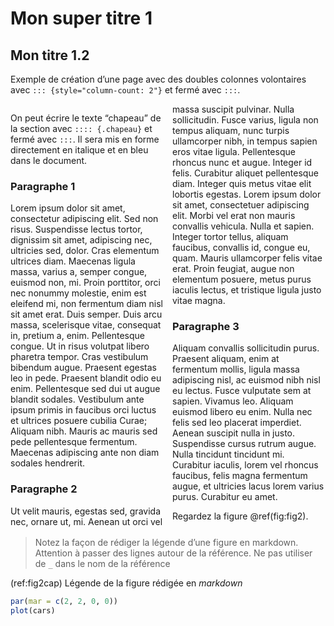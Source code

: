 # Mon super titre 1 {.unnumbered}

## Mon titre 1.2 {.unnumbered .page-break-after}

Exemple de création d'une page avec des doubles colonnes volontaires avec `::: {style="column-count: 2"}` et fermé avec `:::`.

::: {style="column-count: 2"}
::: {.chapeau}
On peut écrire le texte "chapeau" de la section avec `:::: {.chapeau}` et fermé avec `:::`.
Il sera mis en forme directement en italique et en bleu dans le document.
:::

### Paragraphe 1

Lorem ipsum dolor sit amet, consectetur adipiscing elit.
Sed non risus.
Suspendisse lectus tortor, dignissim sit amet, adipiscing nec, ultricies sed, dolor.
Cras elementum ultrices diam.
Maecenas ligula massa, varius a, semper congue, euismod non, mi.
Proin porttitor, orci nec nonummy molestie, enim est eleifend mi, non fermentum diam nisl sit amet erat.
Duis semper.
Duis arcu massa, scelerisque vitae, consequat in, pretium a, enim.
Pellentesque congue.
Ut in risus volutpat libero pharetra tempor.
Cras vestibulum bibendum augue.
Praesent egestas leo in pede.
Praesent blandit odio eu enim.
Pellentesque sed dui ut augue blandit sodales.
Vestibulum ante ipsum primis in faucibus orci luctus et ultrices posuere cubilia Curae; Aliquam nibh.
Mauris ac mauris sed pede pellentesque fermentum.
Maecenas adipiscing ante non diam sodales hendrerit.

### Paragraphe 2

Ut velit mauris, egestas sed, gravida nec, ornare ut, mi.
Aenean ut orci vel massa suscipit pulvinar.
Nulla sollicitudin.
Fusce varius, ligula non tempus aliquam, nunc turpis ullamcorper nibh, in tempus sapien eros vitae ligula.
Pellentesque rhoncus nunc et augue.
Integer id felis.
Curabitur aliquet pellentesque diam.
Integer quis metus vitae elit lobortis egestas.
Lorem ipsum dolor sit amet, consectetuer adipiscing elit.
Morbi vel erat non mauris convallis vehicula.
Nulla et sapien.
Integer tortor tellus, aliquam faucibus, convallis id, congue eu, quam.
Mauris ullamcorper felis vitae erat.
Proin feugiat, augue non elementum posuere, metus purus iaculis lectus, et tristique ligula justo vitae magna.

### Paragraphe 3

Aliquam convallis sollicitudin purus.
Praesent aliquam, enim at fermentum mollis, ligula massa adipiscing nisl, ac euismod nibh nisl eu lectus.
Fusce vulputate sem at sapien.
Vivamus leo.
Aliquam euismod libero eu enim.
Nulla nec felis sed leo placerat imperdiet.
Aenean suscipit nulla in justo.
Suspendisse cursus rutrum augue.
Nulla tincidunt tincidunt mi.
Curabitur iaculis, lorem vel rhoncus faucibus, felis magna fermentum augue, et ultricies lacus lorem varius purus.
Curabitur eu amet.

Regardez la figure \@ref(fig:fig2).
:::

> Notez la façon de rédiger la légende d'une figure en markdown.
> Attention à passer des lignes autour de la référence.
> Ne pas utiliser de `_` dans le nom de la référence

(ref:fig2cap) Légende de la figure rédigée en *markdown*

```r
par(mar = c(2, 2, 0, 0))
plot(cars)
```
